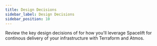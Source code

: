 ```yaml
---
title: Design Decisions
sidebar_label: Design Decisions
sidebar_position: 10
---
```


<Intro>
Review the key design decisions of for how you'll leverage Spacelift for continous delivery of your infrastructure with Terraform and Atmos.
</Intro>

<DocCardList/>
